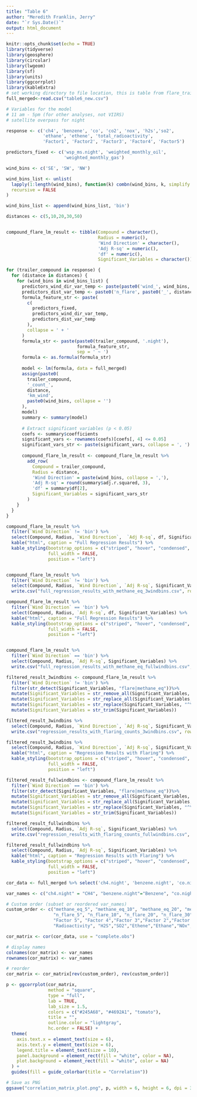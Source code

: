 ```yaml
---
title: "Table 6"
author: "Meredith Franklin, Jerry"
date: "`r Sys.Date()`"
output: html_document
---
```


```r
knitr::opts_chunk$set(echo = TRUE)
library(tidyverse)
library(geosphere)
library(circular)
library(lwgeom)
library(sf)
library(units)
library(ggcorrplot)
library(kableExtra)
# set working directory to file location, this is table from flare_trailer_data_prep.Rmd
full_merged<-read.csv("table6_new.csv")
```

```r
# Variables for the model
# 11 am - 5pm (for other analyses, not VIIRS)
# satellite overpass for night

response <- c('ch4', 'benzene', 'co', 'co2', 'nox', 'h2s','so2', 
              'ethane', 'ethene', 'total_radioactivity', 
              'Factor1', 'Factor2', 'Factor3', 'Factor4', 'Factor5')

predictors_fixed <- c('wsp_ms.night', 'weighted_monthly_oil', 
                      'weighted_monthly_gas')

wind_bins <- c('SE', 'SW', 'NW')

wind_bins_list <- unlist(
  lapply(1:length(wind_bins), function(k) combn(wind_bins, k, simplify = FALSE)), 
  recursive = FALSE
)

wind_bins_list <- append(wind_bins_list, 'bin')

distances <- c(5,10,20,30,50)


compound_flare_lm_result <- tibble(Compound = character(),
                                   Radius = numeric(),
                                   'Wind Direction' = character(),
                                   'Adj R-sq' = numeric(),
                                   'df' = numeric(),
                                   Significant_Variables = character())

for (trailer_compound in response) {
  for (distance in distances) {
    for (wind_bins in wind_bins_list) {
      predictors_wind_dir_var_temp <- paste(paste0('wind_', wind_bins, '.night'), collapse = '+')
      predictors_dist_var_temp <- paste0('n_flare', paste0('_', distance))
      formula_feature_str <- paste(
        c(
          predictors_fixed,
          predictors_wind_dir_var_temp,
          predictors_dist_var_temp
        ),
        collapse = ' + '
      )
      formula_str <- paste(paste0(trailer_compound, '.night'),
                           formula_feature_str,
                           sep = ' ~ ')
      formula <- as.formula(formula_str)
      
      model <- lm(formula, data = full_merged)
      assign(paste0(
        trailer_compound,
        '_count_',
        distance,
        'km_wind',
        paste0(wind_bins, collapse = '')
      ),
      model)
      summary <- summary(model)
      
      # Extract significant variables (p < 0.05)
      coefs <- summary$coefficients
      significant_vars <- rownames(coefs)[coefs[, 4] <= 0.05]
      significant_vars_str <- paste(significant_vars, collapse = ', ')
      
      compound_flare_lm_result <- compound_flare_lm_result %>%
        add_row(
          Compound = trailer_compound,
          Radius = distance,
          'Wind Direction' = paste(wind_bins, collapse = ','),
          'Adj R-sq' = round(summary$adj.r.squared, 3),
          'df' = summary$df[2],
          Significant_Variables = significant_vars_str
        )
    }
  }
}

```


```r
compound_flare_lm_result %>%
  filter(`Wind Direction` != 'bin') %>%
  select(Compound, Radius, `Wind Direction`,  `Adj R-sq`, df, Significant_Variables) %>%
  kable("html", caption = "Full Regression Results") %>%
  kable_styling(bootstrap_options = c("striped", "hover", "condensed", "responsive"),
                full_width = FALSE,
                position = "left")


compound_flare_lm_result %>%
  filter(`Wind Direction` != 'bin') %>%
  select(Compound, Radius, `Wind Direction`, `Adj R-sq`, Significant_Variables) %>%
  write.csv("full_regression_results_with_methane_eq_3windbins.csv", row.names = FALSE)

```

```r
compound_flare_lm_result %>%
  filter(`Wind Direction` == 'bin') %>%
  select(Compound, Radius, `Adj R-sq`, df, Significant_Variables) %>%
  kable("html", caption = "Full Regression Results") %>%
  kable_styling(bootstrap_options = c("striped", "hover", "condensed", "responsive"),
                full_width = FALSE,
                position = "left")


compound_flare_lm_result %>%
  filter(`Wind Direction` == 'bin') %>%
  select(Compound, Radius, `Adj R-sq`, Significant_Variables) %>%
  write.csv("full_regression_results_with_methane_eq_fullwindbins.csv", row.names = FALSE)
```

```r
filtered_result_3windbins <- compound_flare_lm_result %>%
  filter(`Wind Direction` != 'bin') %>%
  filter(str_detect(Significant_Variables, "flare|methane_eq"))%>%
  mutate(Significant_Variables = str_remove_all(Significant_Variables, "\\(Intercept\\),")) %>%
  mutate(Significant_Variables = str_replace_all(Significant_Variables, "\\s*\\+\\s*", " + ")) %>%
  mutate(Significant_Variables = str_replace(Significant_Variables, "^\\s*\\+\\s*", "")) %>%
  mutate(Significant_Variables = str_trim(Significant_Variables))

filtered_result_3windbins %>%
  select(Compound, Radius, `Wind Direction`, `Adj R-sq`, Significant_Variables) %>%
  write.csv("regression_results_with_flaring_counts_3windbins.csv", row.names = FALSE)

filtered_result_3windbins %>%
  select(Compound, Radius, `Wind Direction`, `Adj R-sq`, Significant_Variables) %>%
  kable("html", caption = "Regression Results with Flaring") %>%
  kable_styling(bootstrap_options = c("striped", "hover", "condensed", "responsive"),
                full_width = FALSE,
                position = "left")
```

```r
filtered_result_fullwindbins <- compound_flare_lm_result %>%
  filter(`Wind Direction` == 'bin') %>%
  filter(str_detect(Significant_Variables, "flare|methane_eq"))%>%
  mutate(Significant_Variables = str_remove_all(Significant_Variables, "\\(Intercept\\),")) %>%
  mutate(Significant_Variables = str_replace_all(Significant_Variables, "\\s*\\+\\s*", " + ")) %>%
  mutate(Significant_Variables = str_replace(Significant_Variables, "^\\s*\\+\\s*", "")) %>%
  mutate(Significant_Variables = str_trim(Significant_Variables))

filtered_result_fullwindbins %>%
  select(Compound, Radius, `Adj R-sq`, Significant_Variables) %>%
  write.csv("regression_results_with_flaring_counts_fullwindbins.csv", row.names = FALSE)

filtered_result_fullwindbins %>%
  select(Compound, Radius, `Adj R-sq`, Significant_Variables) %>%
  kable("html", caption = "Regression Results with Flaring") %>%
  kable_styling(bootstrap_options = c("striped", "hover", "condensed", "responsive"),
                full_width = FALSE,
                position = "left")
```


```r

cor_data <- full_merged %>% select('ch4.night', 'benzene.night', 'co.night', 'co2.night', 'h2s.night','so2.night','nox.night', 'ethane.night', 'ethene.night', 'total_radioactivity.night', 'Factor1.night', 'Factor2.night', 'Factor3.night', 'Factor4.night', 'Factor5.night', "n_flare_50","n_flare_30","n_flare_20", "n_flare_10","n_flare_5","methane_eq_50","methane_eq_30","methane_eq_20", "methane_eq_10","methane_eq_5")

var_names <- c("ch4.night" = "CH4", "benzene.night"="Benzene", "co.night" = "CO", "co2.night" = "CO2", "h2s.night"="H2S","so2.night"="SO2",'nox.night'="NOx", 'ethane.night'= "Ethane", 'ethene.night'="Ethene", 'total_radioactivity.night'="Radioactivity",'Factor1.night'="Factor 1", 'Factor2.night'="Factor 2", 'Factor3.night'="Factor 3", 'Factor4.night'="Factor 4", 'Factor5.night'="Factor 5", "n_flare_50","n_flare_30","n_flare_20", "n_flare_10","n_flare_5", "methane_eq_50","methane_eq_30","methane_eq_20", "methane_eq_10","methane_eq_5")

# Custom order (subset or reordered var_names)
custom_order <- c("methane_eq_5", "methane_eq_10", "methane_eq_20", "methane_eq_30", "methane_eq_50",
                  "n_flare_5", "n_flare_10", "n_flare_20", "n_flare_30", "n_flare_50",
                  "Factor 5", "Factor 4","Factor 3","Factor 2","Factor 1",
                  "Radioactivity", "H2S","SO2","Ethene","Ethane","NOx","CO2","CO","Benzene","CH4")

cor_matrix <- cor(cor_data, use = "complete.obs")

# display names
colnames(cor_matrix) <- var_names
rownames(cor_matrix) <- var_names

# reorder
cor_matrix <- cor_matrix[rev(custom_order), rev(custom_order)]

p <- ggcorrplot(cor_matrix,
                method = "square",
                type = "full",
                lab = TRUE,
                lab_size = 1.5,
                colors = c("#245A68", "#4692A1", "tomato"), 
                title = "",
                outline.color = "lightgray",
                hc.order = FALSE) +
  theme(
    axis.text.x = element_text(size = 6),
    axis.text.y = element_text(size = 6),
    legend.title = element_text(size = 10),
    panel.background = element_rect(fill = "white", color = NA),
    plot.background = element_rect(fill = "white", color = NA)
  ) +
  guides(fill = guide_colorbar(title = "Correlation"))

# Save as PNG
ggsave("correlation_matrix_plot.png", p, width = 6, height = 6, dpi = 300)
```